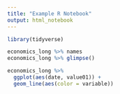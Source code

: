 ```yaml
---
title: "Example R Notebook"
output: html_notebook
---
```


```r
library(tidyverse)
```

```r
economics_long %>% names
economics_long %>% glimpse()
```

```r
economics_long %>% 
  ggplot(aes(date, value01)) +
  geom_line(aes(color = variable))
```



